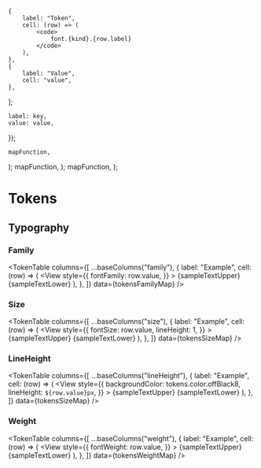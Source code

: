 


<Meta title="Theming / Tokens / Typography" />


    {
        label: "Token",
        cell: (row) => (
            <code>
                font.{kind}.{row.label}
            </code>
        ),
    },
    {
        label: "Value",
        cell: "value",
    },
];

    label: key,
    value: value,
});

    mapFunction,
);
    mapFunction,
);
    mapFunction,
);

# Tokens

## Typography

<Banner
    kind="warning"
    text="Note that this is intended only internal
    development purposes. We'll let you know as soon as this is ready for public
    consumption."
/>

### Family

<TokenTable
    columns={[
        ...baseColumns("family"),
        {
            label: "Example",
            cell: (row) => (
                <View
                    style={{
                        fontFamily: row.value,
                    }}
                >
                    <span>{sampleTextUpper}</span>
                    <span>{sampleTextLower}</span>
                </View>
            ),
        },
    ]}
    data={tokensFamilyMap}
/>

### Size

<TokenTable
    columns={[
        ...baseColumns("size"),
        {
            label: "Example",
            cell: (row) => (
                <View
                    style={{
                        fontSize: row.value,
                        lineHeight: 1,
                    }}
                >
                    <span>{sampleTextUpper}</span>
                    <span>{sampleTextLower}</span>
                </View>
            ),
        },
    ]}
    data={tokensSizeMap}
/>

### LineHeight

<TokenTable
    columns={[
        ...baseColumns("lineHeight"),
        {
            label: "Example",
            cell: (row) => (
                <View
                    style={{
                        backgroundColor: tokens.color.offBlack8,
                        lineHeight: `${row.value}px`,
                    }}
                >
                    <span>{sampleTextUpper}</span>
                    <span>{sampleTextLower}</span>
                </View>
            ),
        },
    ]}
    data={tokensSizeMap}
/>

### Weight

<TokenTable
    columns={[
        ...baseColumns("weight"),
        {
            label: "Example",
            cell: (row) => (
                <View
                    style={{
                        fontWeight: row.value,
                    }}
                >
                    <span>{sampleTextUpper}</span>
                    <span>{sampleTextLower}</span>
                </View>
            ),
        },
    ]}
    data={tokensWeightMap}
/>
